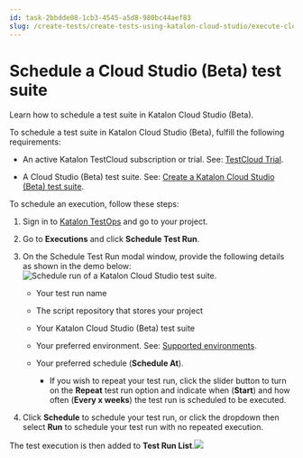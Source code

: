 ```yaml
---
id: task-2bbdde08-1cb3-4545-a5d8-980bc44aef83
slug: /create-tests/create-tests-using-katalon-cloud-studio/execute-cloud-studio-beta-tests/schedule-a-cloud-studio-beta-test-suite
---
```


# Schedule a Cloud Studio \(Beta\) test suite

Learn how to schedule a test suite in Katalon Cloud Studio \(Beta\).

To schedule a test suite in Katalon Cloud Studio \(Beta\), fulfill the following requirements:

-   An active Katalon TestCloud subscription or trial. See: [TestCloud Trial](/administer/katalon-platform-packages/testcloud-feature-comparison#).

-   A Cloud Studio \(Beta\) test suite. See: [Create a Katalon Cloud Studio \(Beta\) test suite](/create-tests/create-tests-using-katalon-cloud-studio/create-and-manage-a-test-suite/create-a-katalon-cloud-studio-beta-test-suite).


To schedule an execution, follow these steps:

1.  Sign in to [Katalon TestOps](https://testops.katalon.io/login) and go to your project.

2.  Go to **Executions** and click **Schedule Test Run**.

3.  On the Schedule Test Run modal window, provide the following details as shown in the demo below: <img src="/doc_images/Documents/Create_tests/Cloud_Studio/Images/Katalon_Cloud_Studio_schedule_run_test_suite.gif" width={700} alt="Schedule run of a Katalon Cloud Studio test suite." />

    -   Your test run name
    -   The script repository that stores your project

    -   Your Katalon Cloud Studio \(Beta\) test suite

    -   Your preferred environment. See: [Supported environments](/create-tests/create-tests-using-katalon-cloud-studio/execute-cloud-studio-beta-tests/execute-katalon-cloud-studio-beta-tests#).

    -   Your preferred schedule \(**Schedule At**\).

        -   If you wish to repeat your test run, click the slider button to turn on the **Repeat** test run option and indicate when \(**Start**\) and how often \(**Every x weeks**\) the test run is scheduled to be executed.

4.  Click **Schedule** to schedule your test run, or click the dropdown then select **Run** to schedule your test run with no repeated execution.


The test execution is then added to **Test Run List**.<img src="/doc_images/Documents/Create_tests/Cloud_Studio/Images/testops_cloud_studio_test_run_list.png" />